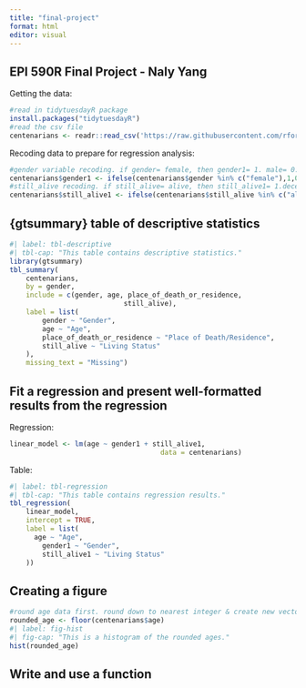 ```yaml
---
title: "final-project"
format: html
editor: visual
---
```


## EPI 590R Final Project - Naly Yang

Getting the data:

```r
#read in tidytuesdayR package
install.packages("tidytuesdayR")
#read the csv file 
centenarians <- readr::read_csv('https://raw.githubusercontent.com/rfordatascience/tidytuesday/master/data/2023/2023-05-30/centenarians.csv')
```

Recoding data to prepare for regression analysis:

```r
#gender variable recoding. if gender= female, then gender1= 1. male= 0.
centenarians$gender1 <- ifelse(centenarians$gender %in% c("female"),1,0)
#still_alive recoding. if still_alive= alive, then still_alive1= 1.deceased= 0.
centenarians$still_alive1 <- ifelse(centenarians$still_alive %in% c("alive"),1,0)
```

## {gtsummary} table of descriptive statistics

```r
#| label: tbl-descriptive
#| tbl-cap: "This table contains descriptive statistics."
library(gtsummary)
tbl_summary(
	centenarians,
	by = gender,
	include = c(gender, age, place_of_death_or_residence,
							still_alive),
	label = list(
		gender ~ "Gender",
		age ~ "Age",
		place_of_death_or_residence ~ "Place of Death/Residence",
		still_alive ~ "Living Status"
	),
	missing_text = "Missing")
```

## Fit a regression and present well-formatted results from the regression

Regression:

```r
linear_model <- lm(age ~ gender1 + still_alive1,
									 data = centenarians)
```

Table:

```r
#| label: tbl-regression
#| tbl-cap: "This table contains regression results."
tbl_regression(
	linear_model,
	intercept = TRUE,
	label = list(
	  age ~ "Age",
		gender1 ~ "Gender",
		still_alive1 ~ "Living Status"
	))
```

## Creating a figure

```r
#round age data first. round down to nearest integer & create new vector for the roudned age.
rounded_age <- floor(centenarians$age)
#| label: fig-hist
#| fig-cap: "This is a histogram of the rounded ages."
hist(rounded_age)
```

## Write and use a function
```r

```

